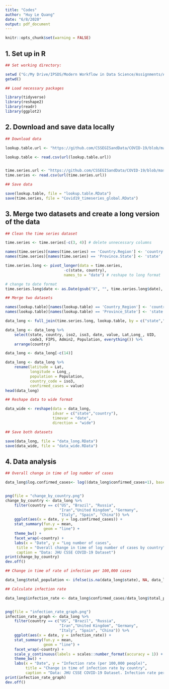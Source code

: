 ```yaml
---
title: "Codes"
author: "Huy Le Quang"
date: "6/8/2020"
output: pdf_document
---
```


```r
knitr::opts_chunk$set(warning = FALSE)
```

## 1. Set up in R

```r
## Set working directory:

setwd ("G:/My Drive/IPSDS/Modern Workflow in Data Science/Assignments/Assignment-1/")
getwd()

## Load necessary packages

library(tidyverse)
library(reshape2)
library(readr)
library(ggplot2)

```
## 2. Download and save data locally

```r
## Download data

lookup.table.url <- "https://github.com/CSSEGISandData/COVID-19/blob/master/csse_covid_19_data/UID_ISO_FIPS_LookUp_Table.csv?raw=true"

lookup.table <- read.csv(url(lookup.table.url))


time.series.url <- "https://github.com/CSSEGISandData/COVID-19/blob/master/csse_covid_19_data/csse_covid_19_time_series/time_series_covid19_confirmed_global.csv?raw=true"
time.series <- read.csv(url(time.series.url))

## Save data

save(lookup.table, file = "lookup.table.RData")
save(time.series, file = "Covid19_timeseries_global.RData")

```

## 3. Merge two datasets and create a long version of the data

```r

## Clean the time series dataset

time.series <- time.series[-c(3, 4)] # delete unnecessary columns

names(time.series)[names(time.series) == 'Country.Region'] <- 'country'
names(time.series)[names(time.series) == 'Province.State'] <- 'state'

time.series.long <- pivot_longer(data = time.series,
                          -c(state, country),
                          names_to = "date") # reshape to long format

# change to date format
time.series.long$date <- as.Date(gsub("X", "", time.series.long$date), "%m.%d.%y") 

## Merge two datasets

names(lookup.table)[names(lookup.table) == 'Country_Region'] <- 'country'
names(lookup.table)[names(lookup.table) == 'Province_State'] <- 'state'

data_long <- full_join(time.series.long, lookup.table, by = c("state","country")) # merge two datasets

data_long <- data_long %>% 
    select(state, country, iso2, iso3, date, value, Lat,Long_, UID, 
           code3, FIPS, Admin2, Population, everything()) %>% 
    arrange(country)

data_long <- data_long[-c(14)]

data_long <- data_long %>% 
    rename(latitude = Lat,
           longitude = Long_,
           population = Population,
           country_code = iso3,
           confirmed_cases = value)
head(data_long)

## Reshape data to wide format

data_wide <- reshape(data = data_long,
                     idvar = c("state","country"),
                     timevar = "date",
                     direction = "wide")

## Save both datasets

save(data_long, file = "data_long.RData")
save(data_wide, file = "data_wide.RData")

```

## 4. Data analysis

```r

## Overall change in time of log number of cases

data_long$log.confirmed_cases<- log((data_long$confirmed_cases+1), base = exp(1))


png(file = "change_by_country.png")
change_by_country <- data_long %>% 
    filter(country == c("US", "Brazil", "Russia",
                        "Iran","United Kingdom", "Germany",
                        "Italy", "Spain", "China")) %>% 
    ggplot(aes(x = date, y = log.confirmed_cases)) +
    stat_summary(fun.y = mean,
                 geom = "line") + 
    theme_bw() +
    facet_wrap(~country) +
    labs(x = "Date", y = "Log number of cases",
     title = "Overall change in time of log number of cases by country",
     caption = "Data: JHU CSSE COVID-19 Dataset")
print(change_by_country)
dev.off()

## Change in time of rate of infection per 100,000 cases

data_long$total_population <- ifelse(is.na(data_long$state), NA, data_long$population)

## Calculate infection rate

data_long$infection_rate <- data_long$confirmed_cases/data_long$total_population*100000 


png(file = "infection_rate_graph.png")
infection_rate_graph <- data_long %>% 
    filter(country == c("US", "Brazil", "Russia",
                        "Iran","United Kingdom", "Germany",
                        "Italy", "Spain", "China")) %>% 
    ggplot(aes(x = date, y = infection_rate)) +
    stat_summary(fun.y = mean,
                 geom = "line") +
    facet_wrap(~country) +
    scale_y_continuous(labels = scales::number_format(accuracy = 1)) +
    theme_bw() +
    labs(x = "Date", y = "Infection rate (per 100,000 people)",
         title = "Change in time of infection rate by country",
         caption = "Data: JHU CSSE COVID-19 Dataset. Infection rate per 100,000 people")
print(infection_rate_graph)
dev.off()

```

